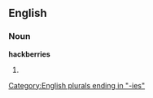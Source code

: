 ==English==

===Noun===
'''hackberries'''

# {{plural of|[[hackberry]]}}

[[Category:English plurals ending in "-ies"]]